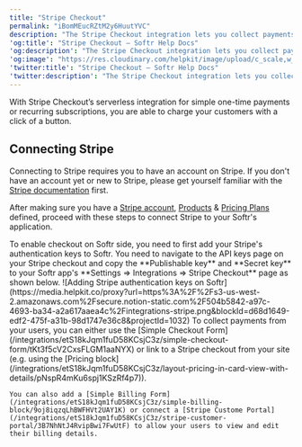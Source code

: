 ```yaml
---
title: "Stripe Checkout"
permalink: "iBomMEucRZtM2y6HuutYVC"
description: "The Stripe Checkout integration lets you collect payments from your application built on Softr."
'og:title': "Stripe Checkout – Softr Help Docs"
'og:description': "The Stripe Checkout integration lets you collect payments from your application built on Softr."
'og:image': "https://res.cloudinary.com/helpkit/image/upload/c_scale,w_700,q_auto/v1674219840/softrdocs_meta_OG_Image_Url_258f31c013.png"
'twitter:title': "Stripe Checkout – Softr Help Docs"
'twitter:description': "The Stripe Checkout integration lets you collect payments from your application built on Softr."
---
```

With Stripe Checkout’s serverless integration for simple one-time payments or recurring subscriptions, you are able to charge your customers with a click of a button.

## **Connecting Stripe**

Connecting to Stripe requires you to have an account on Stripe. If you don't have an account yet or new to Stripe, please get yourself familiar with the [Stripe documentation](https://stripe.com/docs) first.

After making sure you have a [Stripe account](https://stripe.com/docs), [Products](https://stripe.com/docs/billing/subscriptions/set-up-subscription#without-code) & [Pricing Plans](https://stripe.com/docs/billing/subscriptions/set-up-subscription#without-code) defined, proceed with these steps to connect Stripe to your Softr's application.

<Steps>
  <Step title="Step 1:Enable Checkout on Softr Side">
    To enable checkout on Softr side, you need to first add your Stripe's authentication keys to Softr. You need to navigate to the API keys page on your Stripe checkout and copy the **Publishable key** and **Secret key** to your Softr app's  **Settings => Integrations => Stripe Checkout** page as shown below.
    <Frame caption="Adding Stripe authentication keys on Softr">![Adding Stripe authentication keys on Softr](https://media.helpkit.co/proxy?url=https%3A%2F%2Fs3-us-west-2.amazonaws.com%2Fsecure.notion-static.com%2F504b5842-a97c-4693-ba34-a2a617aaea4c%2Fintegrations-stripe.png&blockId=d68d1649-edf2-475f-a31b-98d1747e36c8&projectId=1032)</Frame>
  </Step>
  <Step title="Step 2:Add a Checkout to your Application">
    To collect payments from your users, you can either use the [Simple Checkout Form](/integrations/etS18kJqm1fuD58KCsjC3z/simple-checkout-form/tKt3f5cV2CxsFLGM1aaNYX) or link to a Stripe checkout from your site (e.g. using the [Pricing block](/integrations/etS18kJqm1fuD58KCsjC3z/layout-pricing-in-card-view-with-details/pNspR4mKu6spj1KSzRf4p7)).

    You can also add a [Simple Billing Form](/integrations/etS18kJqm1fuD58KCsjC3z/simple-billing-block/9oj8iqzqLhBWFHVt2UAY1K) or connect a [Stripe Custome Portal](/integrations/etS18kJqm1fuD58KCsjC3z/stripe-customer-portal/3B7NhNtJ4RvipBwi7FwUtF) to allow your users to view and edit their billing details.
  </Step>
</Steps>